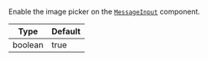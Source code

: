 Enable the image picker on the [`MessageInput`](../../../../ui-components/message-input/message-input.mdx) component.

| Type    | Default |
| ------- | ------- |
| boolean | true    |
